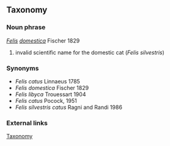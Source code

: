 ==Taxonomy==

===Noun phrase===
''[[Felis]] [[domestica]]'' Fischer 1829
#invalid scientific name for the domestic cat (''Felis silvestris'')

===Synonyms===
*''Felis catus'' Linnaeus 1785
*''Felis domestica'' Fischer 1829
*''Felis libyca'' Trouessart 1904
*''Felis catus'' Pocock, 1951
*''Felis silvestris catus'' Ragni and Randi 1986
===External links===
[http://www.bigcats.org/swc/wildcattaxonomy.html Taxonomy]